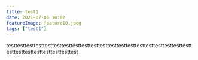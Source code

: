 ```yaml
---
title: test1
date: 2021-07-06 10:02
featureImage: feature10.jpeg
tags: ["test1"]
---
```


testtesttesttesttesttesttesttesttesttesttesttesttesttesttesttesttesttesttesttesttesttesttesttesttesttesttesttest
